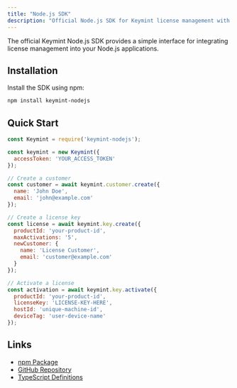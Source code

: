 ```yaml
---
title: "Node.js SDK"
description: "Official Node.js SDK for Keymint license management with TypeScript support and comprehensive examples."
---
```


The official Keymint Node.js SDK provides a simple interface for integrating license management into your Node.js applications.

## Installation

Install the SDK using npm:

```bash
npm install keymint-nodejs
```

## Quick Start

```javascript
const Keymint = require('keymint-nodejs');

const keymint = new Keymint({
  accessToken: 'YOUR_ACCESS_TOKEN'
});

// Create a customer
const customer = await keymint.customer.create({
  name: 'John Doe',
  email: 'john@example.com'
});

// Create a license key
const license = await keymint.key.create({
  productId: 'your-product-id',
  maxActivations: '5',
  newCustomer: {
    name: 'License Customer',
    email: 'customer@example.com'
  }
});

// Activate a license
const activation = await keymint.key.activate({
  productId: 'your-product-id',
  licenseKey: 'LICENSE-KEY-HERE',
  hostId: 'unique-machine-id',
  deviceTag: 'user-device-name'
});
```

## Links

- [npm Package](https://www.npmjs.com/package/keymint-nodejs)
- [GitHub Repository](https://github.com/keymint-dev/KeymintSDK-nodejs)
- [TypeScript Definitions](https://www.npmjs.com/package/@types/keymint-nodejs)
